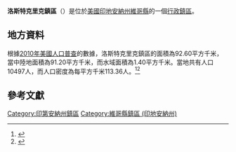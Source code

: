 {{noteTA
|G1=USState
|G2=地名
|G3=Unit
}}
{{Infobox settlement
|official_name            = 洛斯特克里克鎮區
|native_name = Lost Creek Township
|settlement_type          = [[行政鎮區|行政鎮區]]
|image_skyline            = 
|imagesize                = 
|image_map                = Map highlighting Lost Creek Township, Vigo County, Indiana.svg
|mapsize                  = 250px
|pushpin_map  =USA Indiana
|pushpin_label = 洛斯特克里克鎮區
|pushpin_label_position   = top
|pushpin_map_caption      = 洛斯特克里克鎮區在印地安納州的位置
|subdivision_type         = [[世界政區索引|國家]]
|subdivision_type1        = [[美国州份|州份]]
|subdivision_type2        = [[印地安納州行政区划|縣]]
|subdivision_name         = [[美国|美国]]
|subdivision_name1        = [[印地安納州|印地安納州]]
|subdivision_name2        = [[維哥縣_(印地安納州)|維哥縣]]
|elevation_ft             = 564
|elevation_m              = 172
|timezone                 = [[北美东部時區|北美东部時區]]
|area_total_km2           = 92.60
|area_land_km2            = 91.20
|area_water_km2           = 1.40
|area_total_sq_mi         = 
|area_land_sq_mi          = 
|area_water_sq_mi         = 
|population_as_of         = [[2010年美國人口普查|2010]]
|population_footnotes     = 
|population_total         = 10497
|population_density_km2   = auto
|population_density_sq_mi = auto
|utc_offset               = -5
|coordinates              = {{coord|39|28|38|N|87|17|40|W|type:city_region:US-AL_source:GNS-enwiki|display=inline,title}}
| coor_pinpoint           = 
| coordinates_footnotes   = 
|timezone_DST             = EDT
|utc_offset_DST           = -4
|postal_code_type         = [[美國郵區編號|郵區編號]]
|postal_code              = 47803, 47805, 47834
|area_code                = {{link-en|电话区号812|Area code 812|812}}
|blank_name = [[地名信息系统|GNIS ID]]
|blank_info = 453581
}}
'''洛斯特克里克鎮區'''（{{lang-en|Lost Creek Township}}）是位於[[美國|美國]][[印地安納州|印地安納州]][[維哥縣_(印地安納州)|維哥縣]]的一個[[行政鎮區|行政鎮區]]。

== 地方資料 ==
根據[[2010年美國人口普查|2010年美國人口普查]]的數據，洛斯特克里克鎮區的面積為92.60平方千米，當中陸地面積為91.20平方千米，而水域面積為1.40平方千米。當地共有人口10497人，而人口密度為每平方千米113.36人。<ref name="GR8">{{cite web|url=http://factfinder2.census.gov|publisher=[[美国人口调查局|美国人口调查局]]|accessdate=2011-05-14|title=American FactFinder|archive-date=2013-09-11|archive-url=https://web.archive.org/web/20130911234518/http://factfinder2.census.gov/|dead-url=no}}</ref><ref>{{cite web|url=https://www.citypopulation.de/en/usa/indiana/admin/|title=USA: Indiana (Counties and Townships) - City Population|access-date=2020-08-31|archive-date=2020-04-22|archive-url=https://web.archive.org/web/20200422090607/https://www.citypopulation.de/en/usa/indiana/admin/|dead-url=no}}</ref>

== 參考文獻 ==
{{reflist}}

{{維哥縣 (印地安納州)}}

{{DEFAULTSORT:Lost Creek Township}}
[[Category:印第安納州鎮區|Category:印第安納州鎮區]]
[[Category:維哥縣鎮區_(印地安納州)|Category:維哥縣鎮區 (印地安納州)]]

{{Indiana-geo-stub}}